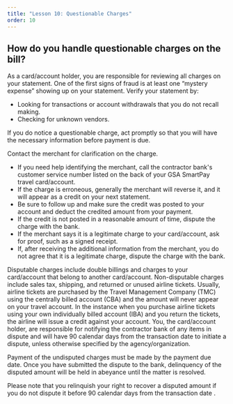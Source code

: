 ```yaml
---
title: "Lesson 10: Questionable Charges"
order: 10
---
```

## How do you handle questionable charges on the bill?
As a card/account holder, you are responsible for reviewing all charges on your statement. One of the first signs of fraud is at least one “mystery expense” showing up on your statement. Verify your statement by:
- Looking for transactions or account withdrawals that you do not recall making.
- Checking for unknown vendors.

If you do notice a questionable charge, act promptly so that you will have the necessary information before payment is due.

Contact the merchant for clarification on the charge. 
- If you need help identifying the merchant, call the contractor bank's customer service number listed on the back of your GSA SmartPay travel card/account. 
- If the charge is erroneous, generally the merchant will reverse it, and it will appear as a credit on your next statement. 
- Be sure to follow up and make sure the credit was posted to your account and deduct the credited amount from your payment. 
- If the credit is not posted in a reasonable amount of time, dispute the charge with the bank. 
- If the merchant says it is a legitimate charge to your card/account, ask for proof, such as a signed receipt. 
- If, after receiving the additional information from the merchant, you do not agree that it is a legitimate charge, dispute the charge with the bank.

Disputable charges include double billings and charges to your card/account that belong to another card/account. Non-disputable charges include sales tax, shipping, and returned or unused airline tickets. Usually, airline tickets are purchased by the Travel Management Company (TMC) using the centrally billed account (CBA) and the amount will never appear on your travel account. In the instance when you purchase airline tickets using your own individually billed account (IBA) and you return the tickets, the airline will issue a credit against your account. You, the card/account holder, are responsible for notifying the contractor bank of any items in dispute and will have 90 calendar days from the transaction date to initiate a dispute, unless otherwise specified by the agency/organization.

Payment of the undisputed charges must be made by the payment due date. Once you have submitted the dispute to the bank, delinquency of the disputed amount will be held in abeyance until the matter is resolved.

Please note that you relinquish your right to recover a disputed amount if you do not dispute it before 90 calendar days from the transaction date .
